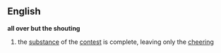 ==English==
{{idiom2}}
'''all over but the shouting'''
# the [[substance]] of the [[contest]] is complete, leaving only the [[cheering]]